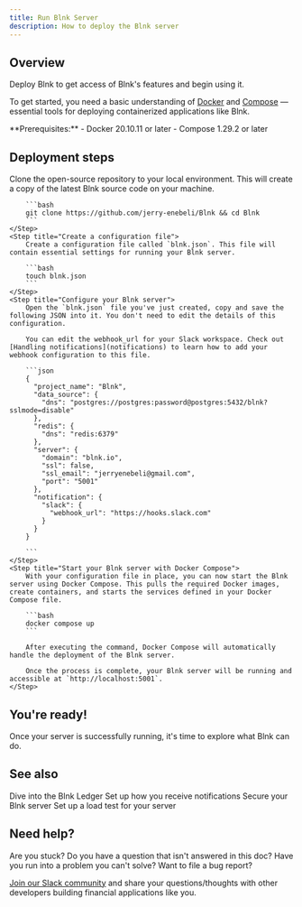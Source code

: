 ```yaml
---
title: Run Blnk Server
description: How to deploy the Blnk server
---
```

## Overview

Deploy Blnk to get access of Blnk's features and begin using it.

To get started, you need a basic understanding of [Docker](https://www.docker.com/) and [Compose](https://docs.docker.com/compose/) — essential tools for deploying containerized applications like Blnk.

<Note>
     **Prerequisites:**
     - Docker 20.10.11 or later
     - Compose 1.29.2 or later
</Note>

## Deployment steps

<Steps>
	<Step title="Clone Blnk to your local server or computer">
		Clone the open-source repository to your local environment. This will create a copy of the latest Blnk source code on your machine.
		
		```bash
		git clone https://github.com/jerry-enebeli/Blnk && cd Blnk
		```
	</Step>
	<Step title="Create a configuration file">
		Create a configuration file called `blnk.json`. This file will contain essential settings for running your Blnk server.
		
		```bash
		touch blnk.json
		```
	</Step>
	<Step title="Configure your Blnk server">
		Open the `blnk.json` file you've just created, copy and save the following JSON into it. You don't need to edit the details of this configuration.
		
		You can edit the webhook_url for your Slack workspace. Check out [Handling notifications](notifications) to learn how to add your webhook configuration to this file.
		
		```json
		{
		  "project_name": "Blnk",
		  "data_source": {
		    "dns": "postgres://postgres:password@postgres:5432/blnk?sslmode=disable"
		  },
		  "redis": {
		    "dns": "redis:6379"
		  },
		  "server": {
		    "domain": "blnk.io",
		    "ssl": false,
		    "ssl_email": "jerryenebeli@gmail.com",
		    "port": "5001"
		  },
		  "notification": {
		    "slack": {
		      "webhook_url": "https://hooks.slack.com"
		    }
		  }
		}
		
		```
	</Step>
	<Step title="Start your Blnk server with Docker Compose">
		With your configuration file in place, you can now start the Blnk server using Docker Compose. This pulls the required Docker images, create containers, and starts the services defined in your Docker Compose file.
		
		```bash
		docker compose up
		```
		
		After executing the command, Docker Compose will automatically handle the deployment of the Blnk server. 
		
		Once the process is complete, your Blnk server will be running and accessible at `http://localhost:5001`.
	</Step>
</Steps>

## You're ready!

Once your server is successfully running, it's time to explore what Blnk can do.

## See also

<CardGroup>
	<Card title="Getting started" icon="book-open-cover" href="/ledger/tutorial/create-a-ledger">
        Dive into the Blnk Ledger
    </Card>
    <Card title="Managing notifications" icon="book-open-cover" href="/intro/notifications">
	    Set up how you receive notifications
    </Card>
    <Card title="Enable secure mode" icon="sliders" href="/intro/secure-blnk-server">
        Secure your Blnk server
    </Card>
    <Card title="Load testing with k6" icon="sliders`" href="/intro/load-testing">
        Set up a load test for your server
    </Card>
</CardGroup>

## Need help?

Are you stuck? Do you have a question that isn't answered in this doc? Have you run into a problem you can't solve? Want to file a bug report?

[Join our Slack community](https://join.slack.com/t/blnk-ledger/shared_invite/zt-2fwdivkvm-zHW4F8lwtVsbIaPg~dyx9w) and share your questions/thoughts with other developers building financial applications like you.